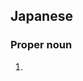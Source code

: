 ==Japanese==
{{ja-kanjitab|なか|ほど|yomi=k}}

===Proper noun===
{{ja-pos|proper|なかほど}}

# {{surname|lang=ja|sort=なかほど}}